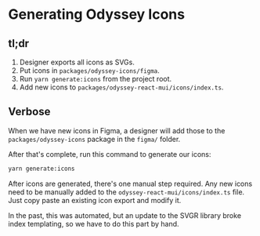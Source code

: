 
<Meta title="Contributing/Generating Icons" />

# Generating Odyssey Icons

## tl;dr

1. Designer exports all icons as SVGs.
2. Put icons in `packages/odyssey-icons/figma`.
3. Run `yarn generate:icons` from the project root.
4. Add new icons to `packages/odyssey-react-mui/icons/index.ts`.

## Verbose

When we have new icons in Figma, a designer will add those to the `packages/odyssey-icons` package in the `figma/` folder.

After that's complete, run this command to generate our icons:

```sh
yarn generate:icons
```

After icons are generated, there's one manual step required. Any new icons need to be manually added to the `odyssey-react-mui/icons/index.ts` file. Just copy paste an existing icon export and modify it.

In the past, this was automated, but an update to the SVGR library broke index templating, so we have to do this part by hand.
